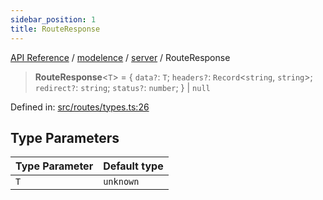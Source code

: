 ```yaml
---
sidebar_position: 1
title: RouteResponse
---
```


[API Reference](/api-reference/modelence/server/type-aliases/../../../index) / [modelence](/api-reference/modelence/server/type-aliases/../../index) / [server](/api-reference/modelence/server/type-aliases/../index) / RouteResponse

> **RouteResponse**\<`T`\> = \{ `data?`: `T`; `headers?`: `Record`\<`string`, `string`\>; `redirect?`: `string`; `status?`: `number`; \} \| `null`

Defined in: [src/routes/types.ts:26](https://github.com/modelence/modelence/blob/b76bfde8ca036f6681de1ab2886a5a8ccf43aff5/packages/modelence/src/routes/types.ts#L26)

## Type Parameters

| Type Parameter | Default type |
| ------ | ------ |
| `T` | `unknown` |
